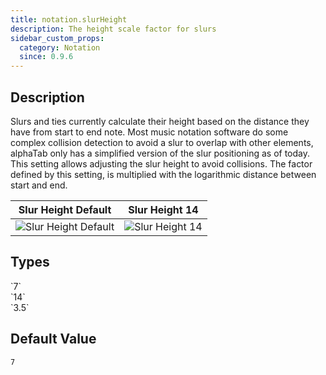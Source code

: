 ```yaml
---
title: notation.slurHeight
description: The height scale factor for slurs
sidebar_custom_props:
  category: Notation
  since: 0.9.6
---
```


<SinceBadge since="0.9.6" />


## Description

Slurs and ties currently calculate their height based on the distance they have from start to end note. Most music notation software do some complex collision detection to avoid a slur to overlap with other elements, alphaTab
only has a simplified version of the slur positioning as of today. This setting allows adjusting the slur height to avoid collisions. The factor defined by this setting, is multiplied with the logarithmic distance between start and end. 

<PropertyDescription showJson={true} />

| Slur Height Default                                                    | Slur Height 14                                               |
|------------------------------------------------------------------------|--------------------------------------------------------------|
| ![Slur Height Default](/img/reference/property/slurheight-default.png) | ![Slur Height 14](/img/reference/property/slurheight-14.png)  |

## Types

<TypeTable>
    <TypeRow name="double" type="all">
        `7`<br />
        `14`<br />
        `3.5`
    </TypeRow>
</TypeTable>

## Default Value
`7`